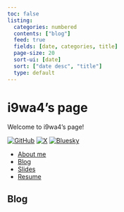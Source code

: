 ```yaml
---
toc: false
listing:
  categories: numbered
  contents: ["blog"]
  feed: true
  fields: [date, categories, title]
  page-size: 20
  sort-ui: [date]
  sort: ["date desc", "title"]
  type: default
---
```


# i9wa4's page

Welcome to i9wa4's page!

[![GitHub](https://img.shields.io/badge/GitHub-181717.svg?logo=github&logoColor=white)](https://github.com/i9wa4)
[![X](https://img.shields.io/badge/X_(Twitter)-000000.svg?logo=x&logoColor=white)](https://x.com/i9wa4_)
[![Bluesky](https://img.shields.io/badge/Bluesky-0285FF.svg?logo=bluesky&logoColor=white)](https://bsky.app/profile/i9wa4.bsky.social)

- [About me](https://i9wa4.github.io/i9wa4)
- [Blog](./blog)
- [Slides](./slides)
- [Resume](./resume)

## Blog
